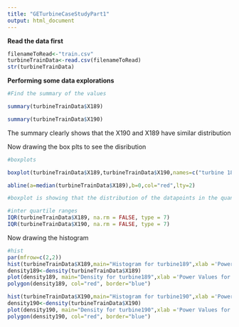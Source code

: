```yaml
---
title: "GETurbineCaseStudyPart1"
output: html_document
---
```


__Read the data first__

```r

filenameToRead<-"train.csv"
turbineTrainData<-read.csv(filenameToRead)
str(turbineTrainData)

```


__Performing some data explorations__

```r
#Find the summary of the values

summary(turbineTrainData$X189)

summary(turbineTrainData$X190)

```
The summary clearly shows that the X190 and X189 have similar distribution

Now drawing the box plts to see the disribution

```r
#boxplots

boxplot(turbineTrainData$X189,turbineTrainData$X190,names=c("turbine 189","turbine 190"),main="Box Plots comparing turbine 189 & 190")

abline(a=median(turbineTrainData$X189),b=0,col="red",lty=2)

#boxplot is showing that the distribution of the datapoints in the quantiles is similar. The median is almost the same which indicates that X189 can be a good distribution for making predictions for X190

#inter quartile ranges
IQR(turbineTrainData$X189, na.rm = FALSE, type = 7)
IQR(turbineTrainData$X190, na.rm = FALSE, type = 7)
```

Now drawing the histogram
```r
#hist
par(mfrow=c(2,2))
hist(turbineTrainData$X189,main="Histogram for turbine189",xlab ='Power Values for 189')
density189<-density(turbineTrainData$X189)
plot(density189, main="Density for turbine189",xlab ='Power Values for 189')
polygon(density189, col="red", border="blue")

hist(turbineTrainData$X190,main="Histogram for turbine190",xlab ='Power Values for 190')
density190<-density(turbineTrainData$X190)
plot(density190, main="Density for turbine190",xlab ='Power Values for 190')
polygon(density190, col="red", border="blue")

```




